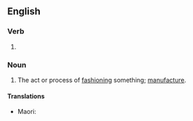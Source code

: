 ==English==

===Verb===
{{head|en|present participle}}

# {{present participle of|fashion|lang=en|nocat=1}}

===Noun===
{{en-noun}}

# The act or process of [[fashion]]ing something; [[manufacture]].

====Translations====
{{trans-top|the process of making something}}

{{trans-mid}}
* Maori: {{t|mi|auahatanga }}
{{trans-bottom}}